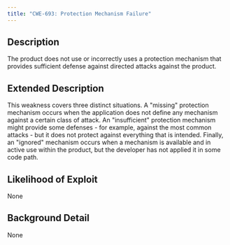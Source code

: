 ```yaml
---
title: "CWE-693: Protection Mechanism Failure"
---
```


## Description
The product does not use or incorrectly uses a protection mechanism that provides sufficient defense against directed attacks against the product.

## Extended Description
This weakness covers three distinct situations. A "missing" protection mechanism occurs when the application does not define any mechanism against a certain class of attack. An "insufficient" protection mechanism might provide some defenses - for example, against the most common attacks - but it does not protect against everything that is intended. Finally, an "ignored" mechanism occurs when a mechanism is available and in active use within the product, but the developer has not applied it in some code path.

## Likelihood of Exploit
None

## Background Detail
None
        